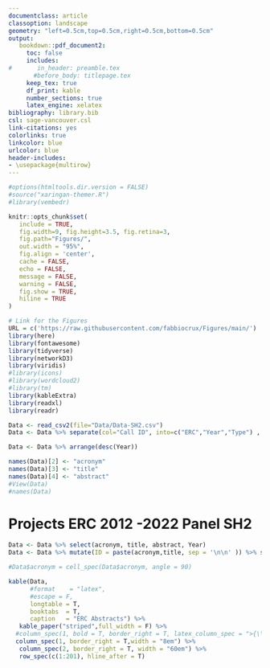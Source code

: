 ```yaml
---
documentclass: article
classoption: landscape
geometry: "left=0.5cm,top=0.5cm,right=0.5cm,bottom=0.5cm"
output:
   bookdown::pdf_document2:
     toc: false
     includes:
#       in_header: preamble.tex
       #before_body: titlepage.tex
     keep_tex: true
     df_print: kable
     number_sections: true
     latex_engine: xelatex
bibliography: library.bib 
csl: sage-vancouver.csl
link-citations: yes
colorlinks: true
linkcolor: blue
urlcolor: blue
header-includes:
- \usepackage{multirow}
---
```


```r
#options(htmltools.dir.version = FALSE)
#source("xaringan-themer.R")
#library(vembedr)

knitr::opts_chunk$set(
   include = TRUE,
   fig.width=9, fig.height=3.5, fig.retina=3,
   fig.path="Figures/",
   out.width = "95%",
   fig.align = 'center',
   cache = FALSE,
   echo = FALSE,
   message = FALSE, 
   warning = FALSE,
   fig.show = TRUE,
   hiline = TRUE
)

# Link for the Figures
URL = c('https://raw.githubusercontent.com/fabbiocrux/Figures/main/')
library(here)
library(fontawesome)
library(tidyverse)
library(networkD3)
library(viridis)
#library(icons)
#library(wordcloud2)
#library(tm)
library(kableExtra)
library(readxl)
library(readr)
```


```r
Data <- read_csv2(file="Data/Data-SH2.csv")
Data <- Data %>% separate(col="Call ID", into=c("ERC","Year","Type") , sep="-")

Data <- Data %>% arrange(desc(Year))

names(Data)[2] <- "acronym"
names(Data)[3] <- "title"
names(Data)[4] <- "abstract"
#View(Data)
#names(Data)
```

# Projects ERC 2012 -2022 Panel SH2




```r

Data <- Data %>% select(acronym, title, abstract, Year)
Data <- Data %>% mutate(ID = paste(acronym,title, sep = '\n\n' )) %>% select(ID, abstract, Year)

#Data$acronym = cell_spec(Data$acronym, angle = 90)

kable(Data,
      #format    = "latex", 
      #escape = F,
      longtable = T, 
      booktabs  = T, 
      caption   = "ERC Abstracts") %>%  
   kable_paper("striped",full_width = F) %>%
  #column_spec(1, bold = T, border_right = T, latex_column_spec = ">{\\\\tiny}p{5em}") %>%
  column_spec(1, border_right = T,width = "8em") %>% 
   column_spec(2, border_right = T, width = "60em") %>% 
   row_spec(c(1:201), hline_after = T)


```

